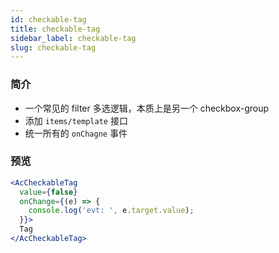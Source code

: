 ```yaml
---
id: checkable-tag
title: checkable-tag
sidebar_label: checkable-tag
slug: checkable-tag
---
```


### 简介
- 一个常见的 filter 多选逻辑，本质上是另一个 checkbox-group
- 添加 `items/template` 接口
- 统一所有的 `onChagne` 事件

### 预览
```jsx live
<AcCheckableTag
  value={false}
  onChange={(e) => {
    console.log('evt: ', e.target.value);
  }}>
  Tag
</AcCheckableTag>
```